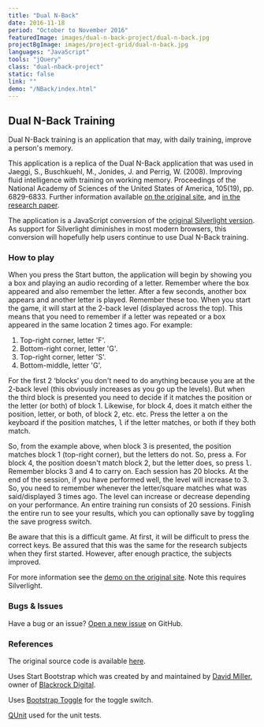 ```yaml
---
title: "Dual N-Back"
date: 2016-11-18
period: "October to November 2016"
featuredImage: images/dual-n-back-project/dual-n-back.jpg
projectBgImage: images/project-grid/dual-n-back.jpg
languages: "JavaScript"
tools: "jQuery"
class: "dual-nback-project"
static: false
link: ""
demo: "/NBack/index.html"
---
```


## Dual N-Back Training

Dual N-Back training is an application that may, with daily training, improve a person's memory.

This application is a replica of the Dual N-Back application that was used in Jaeggi, S., Buschkuehl, M., Jonides, J. and Perrig, W. (2008). Improving 
fluid intelligence with training on working memory. Proceedings of the National Academy of Sciences of the United States of America, 105(19), pp. 6829-6833. 
Further information available [on the original site](http://www.soakyourhead.com/Research.aspx), and 
[in the research paper](http://www.pnas.org/content/105/19/6829.abstract).

The application is a JavaScript conversion of the [original Silverlight version](http://www.soakyourhead.com/dual-n-back.aspx). As support for Silverlight 
diminishes in most modern browsers, this conversion will hopefully help users continue to use Dual N-Back training.

### How to play

When you press the Start button, the application will begin by showing you a box and playing an audio recording of a letter. Remember where 
the box appeared and also remember the letter. After a few seconds, another box appears and another letter is played. Remember these too. When 
you start the game, it will start at the 2-back level (displayed across the top). This means that you need to remember if a letter was repeated 
or a box appeared in the same location 2 times ago. For example:

1. Top-right corner, letter 'F'.
1. Bottom-right corner, letter 'G'.
1. Top-right corner, letter 'S'.
1. Bottom-middle, letter 'G'.

For the first 2 ‘blocks’ you don't need to do anything because you are at the 2-back level (this obviously increases as you go up the levels). But 
when the third block is presented you need to decide if it matches the position or the letter (or both) of block 1. Likewise, for block 4, does it 
match either the position, letter, or both, of block 2, etc. etc. Press the letter <kbd>a</kbd> on the keyboard if the position matches, <kbd>l</kbd> if the 
letter matches, or both if they both match.

So, from the example above, when block 3 is presented, the position matches block 1 (top-right corner), but the letters do not. So, press <kbd>a</kbd>. For 
block 4, the position doesn't match block 2, but the letter does, so press <kbd>l</kbd>. Remember blocks 3 and 4 to carry on. Each session has 20 blocks. At 
the end of the session, if you have performed well, the level will increase to 3. So, you need to remember whenever the letter/square matches what was 
said/displayed 3 times ago. The level can increase or decrease depending on your performance. An entire training run consists of 20 sessions. Finish the 
entire run to see your results, which you can optionally save by toggling the save progress switch.

Be aware that this is a difficult game. At first, it will be difficult to press the correct keys. Be assured that this was the same for the research 
subjects when they first started. However, after enough practice, the subjects improved.

For more information see the [demo on the original site](http://www.soakyourhead.com/dual-n-back.aspx). Note this requires Silverlight.

### Bugs & Issues

Have a bug or an issue? [Open a new issue](https://github.com/Poc275/NBack/issues) on GitHub.

### References

The original source code is available [here](http://www.soakyourhead.com/dual-n-back-open-source.aspx).

Uses Start Bootstrap which was created by and maintained by [David Miller](http://davidmiller.io/), owner of [Blackrock Digital](http://blackrockdigital.io/).

Uses [Bootstrap Toggle](http://www.bootstraptoggle.com/) for the toggle switch.

[QUnit](https://qunitjs.com/) used for the unit tests.